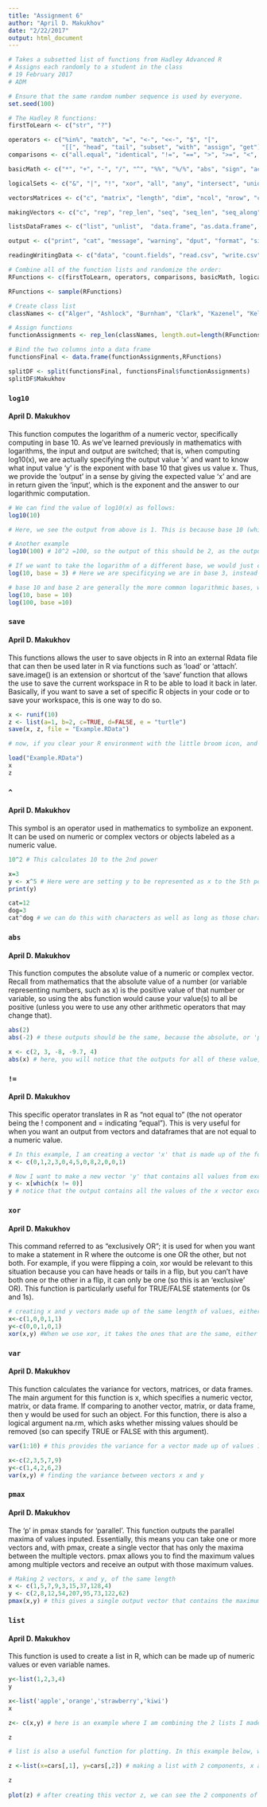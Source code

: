 ```yaml
---
title: "Assignment 6"
author: "April D. Makukhov"
date: "2/22/2017"
output: html_document
---
```

```r

# Takes a subsetted list of functions from Hadley Advanced R
# Assigns each randomly to a student in the class
# 19 February 2017
# ADM

# Ensure that the same random number sequence is used by everyone.
set.seed(100) 

# The Hadley R functions:
firstToLearn <- c("str", "?")

operators <- c("%in%", "match", "=", "<-", "<<-", "$", "[",
               "[[", "head", "tail", "subset", "with", "assign", "get")
comparisons <- c("all.equal", "identical", "!=", "==", ">", ">=", "<", "<=",  "is.na", "complete.cases",  "is.finite")

basicMath <- c("*", "+", "-", "/", "^", "%%", "%/%", "abs", "sign", "acos", "asin", "atan", "atan2", "sin", "cos", "tan", "ceiling", "floor", "round", "trunc", "signif", "exp", "log", "log10", "log2", "sqrt", "max", "min", "prod", "sum", "cummax", "cummin", "cumprod", "cumsum", "diff", "pmax", "pmin", "range", "mean", "median", "cor", "sd", "var", "rle")

logicalSets <- c("&", "|", "!", "xor", "all", "any", "intersect", "union", "setdiff", "setequal", "which")

vectorsMatrices <- c("c", "matrix", "length", "dim", "ncol", "nrow", "cbind", "rbind", "names", "colnames", "rownames", "t", "diag", "sweep", "as.matrix", "data.matrix")

makingVectors <- c("c", "rep", "rep_len", "seq", "seq_len", "seq_along", "rev", "sample", "choose", "factorial", "combn", "is.character", "is.numeric", "is.logical", "as.character", "as.numeric", "as.logical")

listsDataFrames <- c("list", "unlist",  "data.frame", "as.data.frame", "split", "expand.grid")

output <- c("print", "cat", "message", "warning", "dput", "format", "sink", "capture.output", "sprintf")

readingWritingData <- c("data", "count.fields", "read.csv", "write.csv", "read.delim", "write.delim", "read.fwf", "readLines", "writeLines", "readRDS", "saveRDS", "load", "save")

# Combine all of the function lists and randomize the order:
RFunctions <- c(firstToLearn, operators, comparisons, basicMath, logicalSets, vectorsMatrices, makingVectors, listsDataFrames, output, readingWritingData)

RFunctions <- sample(RFunctions)

# Create class list
classNames <- c("Alger", "Ashlock", "Burnham", "Clark", "Kazenel", "Keller", "Looi", "Makukhov", "Mikucki", "Nevins", "Southgate") 

# Assign functions
functionAssignments <- rep_len(classNames, length.out=length(RFunctions))

# Bind the two columns into a data frame
functionsFinal <- data.frame(functionAssignments,RFunctions)

splitDF <- split(functionsFinal, functionsFinal$functionAssignments)
splitDF$Makukhov

```

### `log10`
#### April D. Makukhov

This function computes the logarithm of a numeric vector, specifically computing in base 10. As we've learned previously in mathematics with logarithms, the input and output are switched; that is, when computing log10(x), we are actually specifying the output value 'x' and want to know what input value 'y' is the exponent with base 10 that gives us value x. Thus, we provide the 'output' in a sense by giving the expected value 'x' and are in return given the 'input', which is the exponent and the answer to our logarithmic computation.

```r
# We can find the value of log10(x) as follows:
log10(10)

# Here, we see the output from above is 1. This is because base 10 (which is the base we are in because we are saying 'log10' instead of just 'log') to an exponent=1 is equal to 10, the value in our ()

# Another example
log10(100) # 10^2 =100, so the output of this should be 2, as the output from a logarithic computation IS the exponent.

# If we want to take the logarithm of a different base, we would just change the 10 value and could do so as follows:
log(10, base = 3) # Here we are specificying we are in base 3, instead of 10

# base 10 and base 2 are generally the more common logarithmic bases, which is why log10 and log 2 are both already functions. But, we could use the above example with base 10 and still get the same vale as log10. For example:
log(10, base = 10)
log(100, base =10)

```


### `save`
#### April D. Makukhov
This functions allows the user to save objects in R into an external Rdata file that can then be used later in R via functions such as 'load' or 'attach'. save.image() is an extension or shortcut of the 'save' function that allows the use to save the current workspace in R to be able to load it back in later. Basically, if you want to save a set of specific R objects in your code or to save your workspace, this is one way to do so.


```r
x <- runif(10)
z <- list(a=1, b=2, c=TRUE, d=FALSE, e = "turtle")
save(x, z, file = "Example.RData")

# now, if you clear your R environment with the little broom icon, and use the following code below to load in your Rdata file, you can go back to using the variables you used before, x and z, without having to re-run script. Essentially, the save function is saving your R environment.

load("Example.RData")
x
z
```

### `^`
#### April D. Makukhov

This symbol is an operator used in mathematics to symbolize an exponent. It can be used on numeric or complex vectors or objects labeled as a numeric value.

```r
10^2 # This calculates 10 to the 2nd power

x=3
y <- x^5 # Here were are setting y to be represented as x to the 5th power, using the ^ symbol to set 5 as the exponential value
print(y)

cat=12
dog=3
cat^dog # we can do this with characters as well as long as those characters are represented by a numeric value
```


### `abs`
#### April D. Makukhov
This function computes the absolute value of a numeric or complex vector. Recall from mathematics that the absolute value of a number (or variable representing numbers, such as x) is the positive value of that number or variable, so using the abs function would cause your value(s) to all be positive (unless you were to use any other arithmetic operators that may change that).

```r
abs(2)
abs(-2) # these outputs should be the same, because the absolute, or 'positive', value for digits 2 and -2 is "2".

x <- c(2, 3, -8, -9.7, 4)
abs(x) # here, you will notice that the outputs for all of these value, even for this more complex vector, are positive
```


### `!=`
#### April D. Makukhov
This specific operator translates in R as "not equal to" (the not operator being the ! component and = indicating "equal"). This is very useful for when you want an output from vectors and dataframes that are not equal to a numeric value.

```r
# In this example, I am creating a vector 'x' that is made up of the following values
x <- c(0,1,2,3,0,4,5,0,8,2,0,0,1)

# Now I want to make a new vector 'y' that contains all values from except for 0, so I use the != command to specifcy "not equal to zero". 
y <- x[which(x != 0)]
y # notice that the output contains all the values of the x vector except for 0
```


### `xor`
#### April D. Makukhov
This command referred to as "exclusively OR"; it is used for when you want to make a statement in R where the outcome is one OR the other, but not both. For example, if you were flipping a coin, xor would be relevant to this situation because you can have heads or tails in a flip, but you can't have both one or the other in a flip, it can only be one (so this is an 'exclusive' OR). This function is particularly useful for TRUE/FALSE statements (or 0s and 1s).

```r
# creating x and y vectors made up of the same length of values, either 0 or 1 for each value
x<-c(1,0,0,1,1)
y<-c(0,0,1,0,1)
xor(x,y) #When we use xor, it takes the ones that are the same, either both 0 or 1 for x and y, and outputs a "FALSE", because the exclusive OR condition is not being satisfied. However, you'll notice the first, third, and fifth, values to output a "TRUE", because the values are different at those positions in both vectors (either 0 or 1, but not both).

```

### `var`
#### April D. Makukhov
This function calculates the variance for vectors, matrices, or data frames. The main argument for this function is x, which specifies a numeric vector, matrix, or data frame. If comparing to another vector, matrix, or data frame, then y would be used for such an object. For this function, there is also a logical argument na.rm, which asks whether missing values should be removed (so can specify TRUE or FALSE with this argument).

```r
var(1:10) # this provides the variance for a vector made up of values 1 through 10.

x<-c(2,3,5,7,9)
y<-c(1,4,2,6,2)
var(x,y) # finding the variance between vectors x and y
```

### `pmax`
#### April D. Makukhov
The 'p' in pmax stands for 'parallel'. This function outputs the parallel maxima of values inputed. Essentially, this means you can take one or more vectors and, with pmax, create a single vector that has only the maxima between the multiple vectors. pmax allows you to find the maximum values among multiple vectors and receive an output with those maximum values.
```r
# Making 2 vectors, x and y, of the same length
x <- c(1,5,7,9,3,15,37,128,4)
y <- c(2,8,12,54,207,95,73,122,62)
pmax(x,y) # this gives a single output vector that contains the maximum values of these two vectors with respect to position. For example, the first value of the pmax vector is 2 because '2' in the first position of vector y is greater than '1' in the first position of vector x.
```

### `list`
#### April D. Makukhov
This function is used to create a list in R, which can be made up of numeric values or even variable names.

```r
y<-list(1,2,3,4)
y

x<-list('apple','orange','strawberry','kiwi')
x

z<- c(x,y) # here is an example where I am combining the 2 lists I made above into one vector

z

# list is also a useful function for plotting. In this example below, we are using data that is already in R (car data), and creating a vector z that is making a list made up of components 'x' and 'y', and each of those components is equal to a column of data from the cars dataset.

z <-list(x=cars[,1], y=cars[,2]) # making a list with 2 components, x and y, where x is comprised of the cars data in column 1 of the dataset, and y is comprised of the cars data in column 2 of the dataset

z
 
plot(z) # after creating this vector z, we can see the 2 components of the list, z$x and z$y, plotted against each other
```

